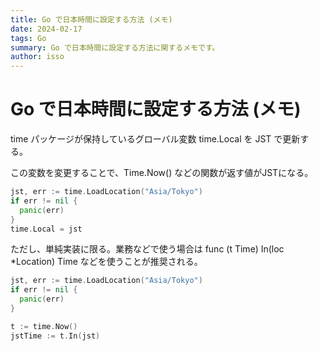 ```yaml
---
title: Go で日本時間に設定する方法 (メモ)
date: 2024-02-17
tags: Go
summary: Go で日本時間に設定する方法に関するメモです。
author: isso
---
```


# Go で日本時間に設定する方法 (メモ)

time パッケージが保持しているグローバル変数 time.Local を JST で更新する。

この変数を変更することで、Time.Now() などの関数が返す値がJSTになる。

```go
jst, err := time.LoadLocation("Asia/Tokyo")
if err != nil {
  panic(err)
}
time.Local = jst
```

ただし、単純実装に限る。業務などで使う場合は func (t Time) In(loc *Location) Time などを使うことが推奨される。

```go
jst, err := time.LoadLocation("Asia/Tokyo")
if err != nil {
  panic(err)
}

t := time.Now()
jstTime := t.In(jst)
```
